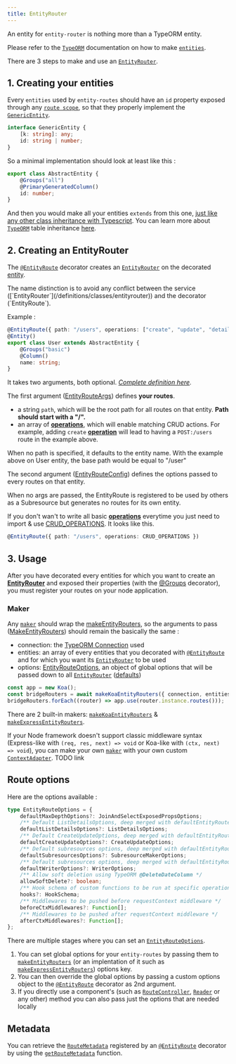 ```yaml
---
title: EntityRouter
---
```



An entity for `entity-router` is nothing more than a TypeORM entity.

<DocAlert status="info">

Please refer to the [`TypeORM`](http://typeorm.io/) documentation on how to make
[`entities`](https://typeorm.io/#/entities).

</DocAlert>

There are 3 steps to make and use an [`EntityRouter`](/definitions/classes/entityrouter).

## 1. Creating your entities

Every `entities` used by `entity-routes` should have an `id` property exposed through any
[`route scope`](/entity-routes/route-scope/), so that they properly implement the
[`GenericEntity`](/definitions/interfaces/genericentity).

```typescript {3} slug="generic-entity" withoutLang
interface GenericEntity {
    [k: string]: any;
    id: string | number;
}
```

So a minimal implementation should look at least like this :

```typescript {2,4}
export class AbstractEntity {
    @Groups("all")
    @PrimaryGeneratedColumn()
    id: number;
}
```

And then you would make all your entities `extends` from this one,
[just like any other class inheritance with Typescript](https://www.typescriptlang.org/docs/handbook/classes.html). You
can learn more about [`TypeORM`](http://typeorm.io/) table inheritance [here](https://typeorm.io/#/entity-inheritance).

## 2. Creating an EntityRouter

The [`@EntityRoute`](/definitions#entityroute) decorator creates an [`EntityRouter`](/definitions/classes/entityrouter)
on the decorated [entity](https://typeorm.io/#/entities/what-is-entity).

<DocAlert>
    The name distinction is to avoid any conflict between the service
    ([`EntityRouter`](/definitions/classes/entityrouter)) and the decorator (`EntityRoute`).
</DocAlert>

Example :

```typescript {1}
@EntityRoute({ path: "/users", operations: ["create", "update", "details", "list", "delete"] })
@Entity()
export class User extends AbstractEntity {
    @Groups("basic")
    @Column()
    name: string;
}
```

It takes two arguments, both optional. _[Complete definition here](/definitions#entityroute)._

The first argument ([EntityRouteArgs](/definitions#entityrouteargs)) defines **your routes**.

-   a string `path`, which will be the root path for all routes on that entity. **Path should start with a "/".**
-   an array of [**operations**](/entity-routes/operations/), which will enable matching CRUD actions. For example,
    adding `create` [**operation**](/entity-routes/operations/) will lead to having a `POST:/users` route in the example
    above.

<DocAlert>
    When no path is specified, it defaults to the entity name. With the example above on User entity, the base path
    would be equal to "/user"
</DocAlert>

The second argument ([EntityRouteConfig](/definitions#entityrouteconfig)) defines the options passed to every routes on
that entity.

<DocAlert>
    When no args are passed, the EntityRoute is registered to be used by others as a Subresource but generates no routes
    for its own entity.
</DocAlert>

If you don't wan't to write all basic [**operations**](/entity-routes/operations/) everytime you just need to import &
use [CRUD_OPERATIONS](/definitions#const-crud_operations). It looks like this.

```typescript
@EntityRoute({ path: "/users", operations: CRUD_OPERATIONS })
```

## 3. Usage

After you have decorated every entities for which you want to create an
[**EntityRouter**](/definitions/classes/entityrouter) and exposed their properties (with the
[@Groups](/definitions#groups) decorator), you must register your routes on your node application.

### Maker

Any [`maker`](/entity-routes/introduction#maker) should wrap the [makeEntityRouters](/definitions#makeentityrouters), so
the arguments to pass ([MakeEntityRouters](/definitions#makeentityrouters)) should remain the basically the same :

-   connection: the [TypeORM Connection](https://typeorm.io/#/connection) used
-   entities: an array of every entities that you decorated with [`@EntityRoute`](/definitions#entityroute) and for
    which you want its [`EntityRouter`](/definitions/classes/entityrouter) to be used
-   options: [EntityRouteOptions](/definitions#entityrouteoptions), an object of global options that will be passed down
    to all [`EntityRouter`](/definitions/classes/entityrouter)
    ([defaults](/definitions#const-defaultentityrouteoptions))

```typescript bottomRight="Example with a Koa API"
const app = new Koa();
const bridgeRouters = await makeKoaEntityRouters({ connection, entities, options });
bridgeRouters.forEach((router) => app.use(router.instance.routes()));
```

There are 2 built-in makers: [`makeKoaEntityRouters`](/definitions#makekoaentityrouters) &
[`makeExpressEntityRouters`](/definitions#makeexpressentityrouters).

If your Node framework doesn't support classic middleware syntax (Express-like with `(req, res, next) => void` or
Koa-like with `(ctx, next) => void`), you can make your own [`maker`](/entity-routes/introduction#maker/) with your own
custom [`ContextAdapter`](/definitions#contextadapter). TODO link

## Route options

Here are the options available :

```typescript collapsable
type EntityRouteOptions = {
    defaultMaxDepthOptions?: JoinAndSelectExposedPropsOptions;
    /** Default ListDetailsOptions, deep merged with defaultEntityRouteOptions */
    defaultListDetailsOptions?: ListDetailsOptions;
    /** Default CreateUpdateOptions, deep merged with defaultEntityRouteOptions */
    defaultCreateUpdateOptions?: CreateUpdateOptions;
    /** Default subresources options, deep merged with defaultEntityRouteOptions */
    defaultSubresourcesOptions?: SubresourceMakerOptions;
    /** Default subresources options, deep merged with defaultEntityRouteOptions */
    defaultWriterOptions?: WriterOptions;
    /** Allow soft deletion using TypeORM @DeleteDateColumn */
    allowSoftDelete?: boolean;
    /** Hook schema of custom functions to be run at specific operations in a request processing */
    hooks?: HookSchema;
    /** Middlewares to be pushed before requestContext middleware */
    beforeCtxMiddlewares?: Function[];
    /** Middlewares to be pushed after requestContext middleware */
    afterCtxMiddlewares?: Function[];
};
```

There are multiple stages where you can set an [`EntityRouteOptions`](/definitions#entityrouteoptions).

1. You can set global options for your `entity-routes` by passing them to
   [`makeEntityRouters`](/definitions#makeentityrouters) (or an implentation of it such as
   [`makeExpressEntityRouters`](/definitions#makeexpressentityrouters)) options key.
2. You can then override the global options by passing a custom options object to the
   [`@EntityRoute`](/definitions#entityroute) decorator as 2nd argument.
3. If you directly use a component's (such as [`RouteController`](/definitions/classes/routecontroller),
   [`Reader`](/definitions/classes/reader) or any other) method you can also pass just the options that are needed
   locally

## Metadata

You can retrieve the [`RouteMetadata`](/definitions#routemetadata) registered by an
[`@EntityRoute`](/definitions#entityroute) decorator by using the [`getRouteMetadata`](/definitions#getroutemetadata)
function.
